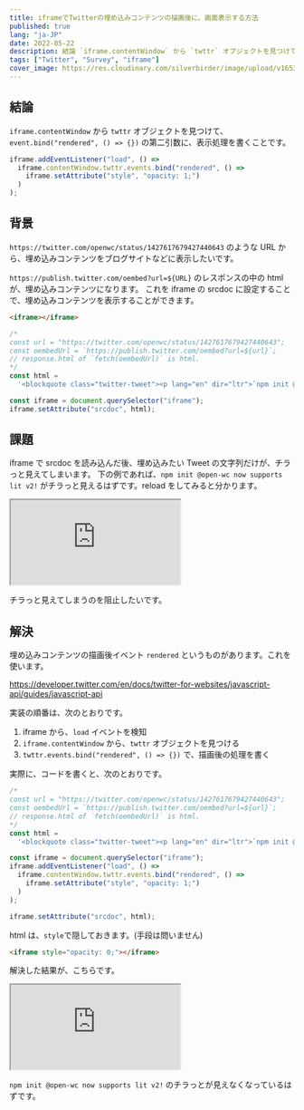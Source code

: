 ```yaml
---
title: iframeでTwitterの埋め込みコンテンツの描画後に、画面表示する方法
published: true
lang: "ja-JP"
date: 2022-05-22
description: 結論 `iframe.contentWindow` から `twttr` オブジェクトを見つけて、`event.bind("rendered", () => {})` の第二引数に、表示処理を書くことです。 背景 `https://twitter.com/openwc/status/1427617679427440643` のような URL から、埋め込みコンテンツをブログサイトなどに表示したいです。 `https://publish.twitter.com/oembed?url=${URL}` のレスポンスの中の html が、埋め込みコンテンツになります。これを iframe の srcdoc に設定することで、埋め込みコンテンツを表示することができます。
tags: ["Twitter", "Survey", "iframe"]
cover_image: https://res.cloudinary.com/silverbirder/image/upload/v1653222658/silver-birder.github.io/blog/jeremy-bezanger-Jm1YUfYjpHI-unsplash.jpg
---
```


## 結論

`iframe.contentWindow` から `twttr` オブジェクトを見つけて、`event.bind("rendered", () => {})` の第二引数に、表示処理を書くことです。

```javascript
iframe.addEventListener("load", () =>
  iframe.contentWindow.twttr.events.bind("rendered", () =>
    iframe.setAttribute("style", "opacity: 1;")
  )
);
```

## 背景

`https://twitter.com/openwc/status/1427617679427440643` のような URL から、埋め込みコンテンツをブログサイトなどに表示したいです。

`https://publish.twitter.com/oembed?url=${URL}` のレスポンスの中の html が、埋め込みコンテンツになります。
これを iframe の srcdoc に設定することで、埋め込みコンテンツを表示することができます。

```html
<iframe></iframe>
```

```javascript
/*
const url = "https://twitter.com/openwc/status/1427617679427440643";
const oembedUrl = `https://publish.twitter.com/oembed?url=${url}`;
// response.html of `fetch(oembedUrl)` is html.
*/
const html =
  '<blockquote class="twitter-tweet"><p lang="en" dir="ltr">`npm init @‌open-wc` now supports lit v2!<br /><br />Give it a try and let us know what you think<a href="https://t.co/9191LFIYHZ">https://t.co/9191LFIYHZ</a></p>&mdash; Open Web Components (@OpenWc) <a href="https://twitter.com/OpenWc/status/1427617679427440643?ref_src=twsrc%5Etfw">August 17, 2021</a></blockquote>\n<script async src="https://platform.twitter.com/widgets.js" charset="utf-8"></script>\n';

const iframe = document.querySelector("iframe");
iframe.setAttribute("srcdoc", html);
```

## 課題

iframe で srcdoc を読み込んだ後、埋め込みたい Tweet の文字列だけが、チラっと見えてしまいます。
下の例であれば、`npm init @‌open-wc now supports lit v2!` がチラっと見えるはずです。reload をしてみると分かります。

<iframe
  src="https://codesandbox.io/embed/display-embedded-twitter-content-5tx92y?fontsize=14&hidenavigation=1&theme=dark"
  style={{
    width: "100%",
    height: "500px",
    border: "0",
    borderRadius: "4px",
    overflow: "hidden"
  }}
  title="Display embedded twitter content"
  allow="accelerometer; ambient-light-sensor; camera; encrypted-media; geolocation; gyroscope; hid; microphone; midi; payment; usb; vr; xr-spatial-tracking"
  sandbox="allow-forms allow-modals allow-popups allow-presentation allow-same-origin allow-scripts"
></iframe>

チラっと見えてしまうのを阻止したいです。

## 解決

埋め込みコンテンツの描画後イベント `rendered` というものがあります。これを使います。

https://developer.twitter.com/en/docs/twitter-for-websites/javascript-api/guides/javascript-api

実装の順番は、次のとおりです。

1. iframe から、`load` イベントを検知
2. `iframe.contentWindow` から、`twttr` オブジェクトを見つける
3. `twttr.events.bind("rendered", () => {})` で、描画後の処理を書く

実際に、コードを書くと、次のとおりです。

```javascript
/*
const url = "https://twitter.com/openwc/status/1427617679427440643";
const oembedUrl = `https://publish.twitter.com/oembed?url=${url}`;
// response.html of `fetch(oembedUrl)` is html.
*/
const html =
  '<blockquote class="twitter-tweet"><p lang="en" dir="ltr">`npm init @‌open-wc` now supports lit v2!<br /><br />Give it a try and let us know what you think<a href="https://t.co/9191LFIYHZ">https://t.co/9191LFIYHZ</a></p>&mdash; Open Web Components (@OpenWc) <a href="https://twitter.com/OpenWc/status/1427617679427440643?ref_src=twsrc%5Etfw">August 17, 2021</a></blockquote>\n<script async src="https://platform.twitter.com/widgets.js" charset="utf-8"></script>\n';

const iframe = document.querySelector("iframe");
iframe.addEventListener("load", () =>
  iframe.contentWindow.twttr.events.bind("rendered", () =>
    iframe.setAttribute("style", "opacity: 1;")
  )
);

iframe.setAttribute("srcdoc", html);
```

html は、`style`で隠しておきます。(手段は問いません)

```html
<iframe style="opacity: 0;"></iframe>
```

解決した結果が、こちらです。

<iframe
  src="https://codesandbox.io/embed/display-embedded-twitter-content-after-l6l3h7?fontsize=14&hidenavigation=1&theme=dark"
  style={{
    width: "100%",
    height: "500px",
    border: "0",
    borderRadius: "4px",
    overflow: "hidden"
  }}
  title="Display embedded twitter content after rendered event"
  allow="accelerometer; ambient-light-sensor; camera; encrypted-media; geolocation; gyroscope; hid; microphone; midi; payment; usb; vr; xr-spatial-tracking"
  sandbox="allow-forms allow-modals allow-popups allow-presentation allow-same-origin allow-scripts"
></iframe>

`npm init @‌open-wc now supports lit v2!` のチラっとが見えなくなっているはずです。
